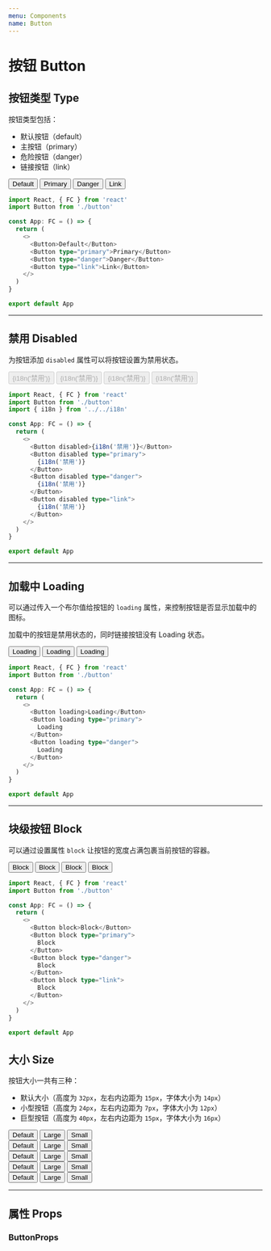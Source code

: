 ```yaml
---
menu: Components
name: Button
---
```



# 按钮 Button

## 按钮类型 Type

按钮类型包括：

- 默认按钮（default）
- 主按钮（primary）
- 危险按钮（danger）
- 链接按钮（link）

<Button>Default</Button>
<Button type="primary">Primary</Button>
<Button type="danger">Danger</Button>
<Button type="link">Link</Button>

```typescript jsx
import React, { FC } from 'react'
import Button from './button'

const App: FC = () => {
  return (
    <>
      <Button>Default</Button>
      <Button type="primary">Primary</Button>
      <Button type="danger">Danger</Button>
      <Button type="link">Link</Button>
    </>
  )
}

export default App
```

---

## 禁用 Disabled

为按钮添加 `disabled` 属性可以将按钮设置为禁用状态。

<Button disabled>{i18n('禁用')}</Button>
<Button disabled type="primary">
  {i18n('禁用')}
</Button>
<Button disabled type="danger">
  {i18n('禁用')}
</Button>
<Button disabled type="link">
  {i18n('禁用')}
</Button>

```typescript jsx
import React, { FC } from 'react'
import Button from './button'
import { i18n } from '../../i18n'

const App: FC = () => {
  return (
    <>
      <Button disabled>{i18n('禁用')}</Button>
      <Button disabled type="primary">
        {i18n('禁用')}
      </Button>
      <Button disabled type="danger">
        {i18n('禁用')}
      </Button>
      <Button disabled type="link">
        {i18n('禁用')}
      </Button>
    </>
  )
}

export default App
```

---

## 加载中 Loading

可以通过传入一个布尔值给按钮的 `loading` 属性，来控制按钮是否显示加载中的图标。

加载中的按钮是禁用状态的，同时链接按钮没有 Loading 状态。

<Button loading>Loading</Button>
<Button loading type="primary">
  Loading
</Button>
<Button loading type="danger">
  Loading
</Button>

```typescript jsx
import React, { FC } from 'react'
import Button from './button'

const App: FC = () => {
  return (
    <>
      <Button loading>Loading</Button>
      <Button loading type="primary">
        Loading
      </Button>
      <Button loading type="danger">
        Loading
      </Button>
    </>
  )
}

export default App
```

---

## 块级按钮 Block

可以通过设置属性 `block` 让按钮的宽度占满包裹当前按钮的容器。

<Button block>Block</Button>
<Button block type="primary">
  Block
</Button>
<Button block type="danger">
  Block
</Button>
<Button block type="link">
  Block
</Button>

```typescript jsx
import React, { FC } from 'react'
import Button from './button'

const App: FC = () => {
  return (
    <>
      <Button block>Block</Button>
      <Button block type="primary">
        Block
      </Button>
      <Button block type="danger">
        Block
      </Button>
      <Button block type="link">
        Block
      </Button>
    </>
  )
}

export default App
```

## 大小 Size

按钮大小一共有三种：

- 默认大小（高度为 `32px`，左右内边距为 `15px`，字体大小为 `14px`）
- 小型按钮（高度为 `24px`，左右内边距为 `7px`，字体大小为 `12px`）
- 巨型按钮（高度为 `40px`，左右内边距为 `15px`，字体大小为 `16px`）

<Button>Default</Button>
<Button size="large">Large</Button>
<Button size="small">Small</Button>
<br />
<Button type="primary">Default</Button>
<Button type="primary" size="large">
  Large
</Button>
<Button type="primary" size="small">
  Small
</Button>
<br />
<Button type="danger">Default</Button>
<Button type="danger" size="large">
  Large
</Button>
<Button type="danger" size="small">
  Small
</Button>
<br />
<Button type="link">Default</Button>
<Button type="link" size="large">
  Large
</Button>
<Button type="link" size="small">
  Small
</Button>
<br />
<Button loading>Default</Button>
<Button size="large" loading>
  Large
</Button>
<Button size="small" loading>
  Small
</Button>

----------
## 属性 Props

### ButtonProps

<Props of={Button}/>
